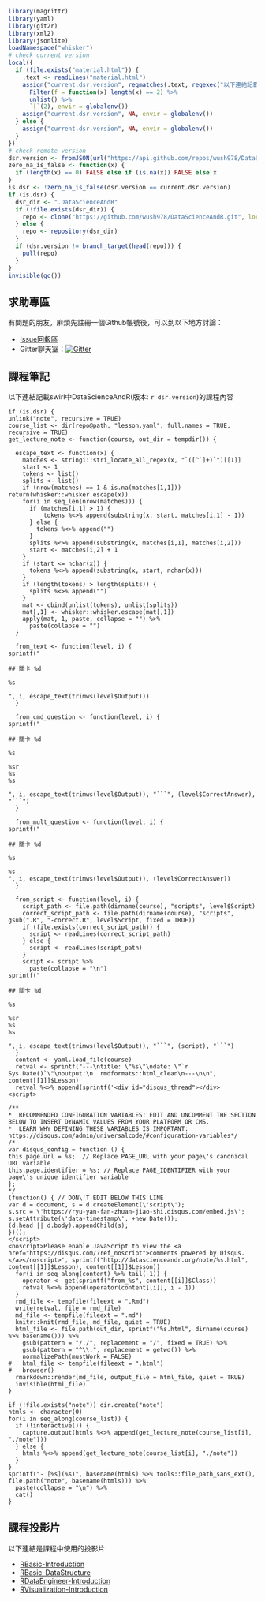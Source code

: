 ```r
library(magrittr)
library(yaml)
library(git2r)
library(xml2)
library(jsonlite)
loadNamespace("whisker")
# check current version
local({
  if (file.exists("material.html")) {
    .text <- readLines("material.html")
    assign("current.dsr.version", regmatches(.text, regexec("以下連結記載swirl中DataScienceAndR\\(版本: (.*)\\)的課程內容", .text)) %>%
      Filter(f = function(x) length(x) == 2) %>%
      unlist() %>%
      `[`(2), envir = globalenv())
    assign("current.dsr.version", NA, envir = globalenv())
  } else {
    assign("current.dsr.version", NA, envir = globalenv())
  }
})
# check remote version
dsr.version <- fromJSON(url("https://api.github.com/repos/wush978/DataScienceAndR/git/refs/heads/course"))$object$sha
zero_na_is_false <- function(x) {
  if (length(x) == 0) FALSE else if (is.na(x)) FALSE else x
}
is.dsr <- !zero_na_is_false(dsr.version == current.dsr.version)
if (is.dsr) {
  dsr_dir <- ".DataScienceAndR"
  if (!file.exists(dsr_dir)) {
    repo <- clone("https://github.com/wush978/DataScienceAndR.git", local_path = dsr_dir, branch = "course")
  } else {
    repo <- repository(dsr_dir)
  }
  if (dsr.version != branch_target(head(repo))) {
    pull(repo)
  }
}
invisible(gc())
```

## 求助專區

有問題的朋友，麻煩先註冊一個Github帳號後，可以到以下地方討論：

- [Issue回報區](https://github.com/wush978/DataScienceAndR/issues)
- Gitter聊天室：[![Gitter](https://badges.gitter.im/wush978/DataScienceAndR.svg)](https://gitter.im/wush978/DataScienceAndR?utm_source=badge&utm_medium=badge&utm_campaign=pr-badge)

## 課程筆記 

以下連結記載swirl中DataScienceAndR(版本: `r dsr.version`)的課程內容

```r-note
if (is.dsr) {
unlink("note", recursive = TRUE)
course_list <- dir(repo@path, "lesson.yaml", full.names = TRUE, recursive = TRUE)
get_lecture_note <- function(course, out_dir = tempdir()) {
  
  escape_text <- function(x) {
    matches <- stringi::stri_locate_all_regex(x, "`([^`]+)`")[[1]]
    start <- 1
    tokens <- list()
    splits <- list()
    if (nrow(matches) == 1 & is.na(matches[1,1])) return(whisker::whisker.escape(x))
    for(i in seq_len(nrow(matches))) {
      if (matches[i,1] > 1) {
          tokens %<>% append(substring(x, start, matches[i,1] - 1))
      } else {
        tokens %<>% append("")
      }
      splits %<>% append(substring(x, matches[i,1], matches[i,2]))
      start <- matches[i,2] + 1
    }
    if (start <= nchar(x)) {
      tokens %<>% append(substring(x, start, nchar(x)))
    }
    if (length(tokens) > length(splits)) {
      splits %<>% append("")
    }
    mat <- cbind(unlist(tokens), unlist(splits))
    mat[,1] <- whisker::whisker.escape(mat[,1])
    apply(mat, 1, paste, collapse = "") %>%
      paste(collapse = "")
  }
  
  from_text <- function(level, i) {
sprintf("

## 關卡 %d

%s

", i, escape_text(trimws(level$Output)))
  }

  from_cmd_question <- function(level, i) {
sprintf("

## 關卡 %d

%s

%sr
%s
%s

", i, escape_text(trimws(level$Output)), "```", (level$CorrectAnswer), "```")
  }
  
  from_mult_question <- function(level, i) {
sprintf("

## 關卡 %d

%s

%s
", i, escape_text(trimws(level$Output)), (level$CorrectAnswer))
  }
  
  from_script <- function(level, i) {
    script_path <- file.path(dirname(course), "scripts", level$Script)
    correct_script_path <- file.path(dirname(course), "scripts", gsub(".R", "-correct.R", level$Script, fixed = TRUE))
    if (file.exists(correct_script_path)) {
      script <- readLines(correct_script_path)
    } else {
      script <- readLines(script_path)
    }
    script <- script %>%
      paste(collapse = "\n")
sprintf("

## 關卡 %d

%s

%sr
%s
%s

", i, escape_text(trimws(level$Output)), "```", (script), "```")
  }
  content <- yaml.load_file(course)
  retval <- sprintf("---\ntitle: \"%s\"\ndate: \"`r Sys.Date()`\"\noutput:\n  rmdformats::html_clean\n---\n\n", content[[1]]$Lesson)
  retval %<>% append(sprintf('<div id="disqus_thread"></div>
<script>

/**
*  RECOMMENDED CONFIGURATION VARIABLES: EDIT AND UNCOMMENT THE SECTION BELOW TO INSERT DYNAMIC VALUES FROM YOUR PLATFORM OR CMS.
*  LEARN WHY DEFINING THESE VARIABLES IS IMPORTANT: https://disqus.com/admin/universalcode/#configuration-variables*/
/*
var disqus_config = function () {
this.page.url = %s;  // Replace PAGE_URL with your page\'s canonical URL variable
this.page.identifier = %s; // Replace PAGE_IDENTIFIER with your page\'s unique identifier variable
};
*/
(function() { // DON\'T EDIT BELOW THIS LINE
var d = document, s = d.createElement(\'script\');
s.src = \'https://ryu-yan-fan-zhuan-jiao-shi.disqus.com/embed.js\';
s.setAttribute(\'data-timestamp\', +new Date());
(d.head || d.body).appendChild(s);
})();
</script>
<noscript>Please enable JavaScript to view the <a href="https://disqus.com/?ref_noscript">comments powered by Disqus.</a></noscript>', sprintf("http://datascienceandr.org/note/%s.html", content[[1]]$Lesson), content[[1]]$Lesson))
  for(i in seq_along(content) %>% tail(-1)) {
    operator <- get(sprintf("from_%s", content[[i]]$Class))
    retval %<>% append(operator(content[[i]], i - 1))
  }
  rmd_file <- tempfile(fileext = ".Rmd")
  write(retval, file = rmd_file)
  md_file <- tempfile(fileext = ".md")
  knitr::knit(rmd_file, md_file, quiet = TRUE)
  html_file <- file.path(out_dir, sprintf("%s.html", dirname(course) %>% basename())) %>%
    gsub(pattern = "/./", replacement = "/", fixed = TRUE) %>%
    gsub(pattern = "^\\.", replacement = getwd()) %>%
    normalizePath(mustWork = FALSE)
#   html_file <- tempfile(fileext = ".html")
#   browser()
  rmarkdown::render(md_file, output_file = html_file, quiet = TRUE)
  invisible(html_file)
}

if (!file.exists("note")) dir.create("note")
htmls <- character(0)
for(i in seq_along(course_list)) {
  if (!interactive()) {
    capture.output(htmls %<>% append(get_lecture_note(course_list[i], "./note")))
  } else {
    htmls %<>% append(get_lecture_note(course_list[i], "./note"))
  }
}
sprintf("- [%s](%s)", basename(htmls) %>% tools::file_path_sans_ext(), file.path("note", basename(htmls))) %>%
  paste(collapse = "\n") %>%
  cat()
}
```

## 課程投影片

以下連結是課程中使用的投影片

- [RBasic-Introduction](slide/RBasic-Introduction.html)
- [RBasic-DataStructure](slide/RBasic-DataStructure.html)
- [RDataEngineer-Introduction](slide/RDataEngineer-Introduction.html)
- [RVisualization-Introduction](slide/RVisualization-Introduction.html)
